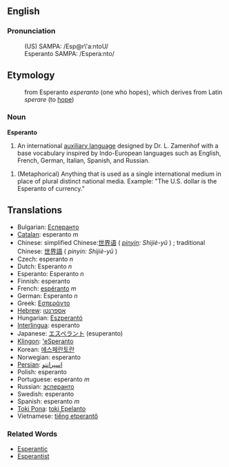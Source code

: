 ==English==

===Pronunciation===

:(US) SAMPA: /Esp@r\'a:ntoU/
:Esperanto SAMPA: /Espera:nto/

==Etymology==
:from Esperanto ''esperanto'' (one who hopes), which derives from Latin ''sperare'' (to [[hope]])

===Noun===

'''Esperanto'''

#An international [[auxiliary language]] designed by Dr. L. Zamenhof with a base vocabulary inspired by Indo-European languages such as English, French, German, Italian, Spanish, and Russian.

#(Metaphorical) Anything that is used as a single international medium in place of plural distinct national media.  Example: "The U.S. dollar is the Esperanto of currency."

==Translations==
*Bulgarian: [[Есперанто]]
*[[Catalan]]: esperanto ''m''
*Chinese: simplified Chinese:[[世界语]] ( ''[[pinyin]]: Shìjiè-yǔ'' ) ; traditional Chinese: [[世界語]] ( ''pinyin: Shìjiè-yǔ'' ) 
*Czech: esperanto ''n''
*Dutch: Esperanto ''n''
*Esperanto: Esperanto ''n''
*Finnish: esperanto
*French: [[espéranto]] ''m''
*German: Esperanto ''n''
*Greek: [[Εσπεράντο]]
*[[Hebrew]]: [[אספרנטו]]
*Hungarian: [[Eszperantó]]
*[[Interlingua]]: esperanto
*Japanese: [[エスペラント]] (esuperanto)
*[[Klingon]]: [['eSperanto]]
*Korean: [[에스페란토란]]
*Norwegian: esperanto
*[[Persian]]: [[اسپرانتو]]
*Polish: esperanto
*Portuguese: esperanto ''m''
*Russian: [[эсперанто]]
*Swedish: esperanto
*Spanish: esperanto ''m''
*[[Toki Pona]]: [[toki Epelanto]]
*Vietnamese: [[tiếng etperantô]]

===Related Words===
*[[Esperantic]]
*[[Esperantist]]